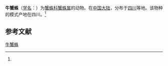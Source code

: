 {{Speciesbox
| name = 牛蟹蛛
| status = 
| status_system = 
| image = 
| genus = Thomisus
| species = taurinus
| authority = (Schenkel, 1937)<ref name='id14594'>{{cite web| url =http://www.bioinfo.cn/db05/BjdwSpecies.php?action=view&id=14594| title =牛蟹蛛| work =《中国动物物种编目数据库》| publisher =中国科学院微生物研究所| author =中国科学院动物研究所| accessdate =2009-04-28| deadurl =yes| archiveurl =https://web.archive.org/web/20160305080649/http://www.bioinfo.cn/db05/BjdwSpecies.php?action=view&id=14594| archivedate =2016-03-05}}</ref>
}}

'''牛蟹蛛'''（[[学名|学名]]：{{lang|la|''Thomisus taurinus''}}）为[[蟹蛛科|蟹蛛科]][[蟹蛛属|蟹蛛属]]的动物。在[[中国大陆|中国大陆]]，分布于[[四川|四川]]等地。该物种的模式产地在四川。<ref name='id14594'/>

== 参考文献 ==
{{reflist}}

{{Wikispecies|Thomisus taurinus}}

[[Category:蟹蛛属|牛蟹蛛]]


{{蜘蛛小作品}}